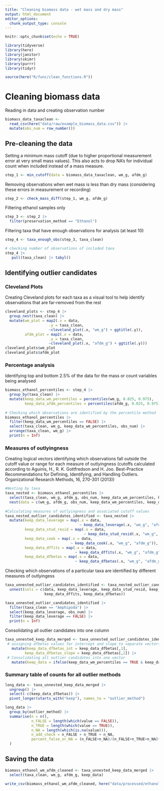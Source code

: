 ```yaml
---
title: "Cleaning biomass data - wet mass and dry mass"
output: html_document
editor_options: 
  chunk_output_type: console
---
```


```r
knitr::opts_chunk$set(echo = TRUE)

library(tidyverse)
library(here)
library(janitor)
library(skimr)
library(purrr)
library(tidyr)

source(here("R/func/clean_functions.R"))
```

# Cleaning biomass data

Reading in data and creating observation number

```r
biomass_data_taxaclean <-
  read_csv(here("data/raw/example_biomass_data.csv")) |> 
  mutate(obs_num = row_number())
```

## Pre-cleaning the data

Setting a minimum mass cutoff (due to higher proportional measurement error at very small mass values). This also acts to drop NA's for individual count when included instead of a mass measure. 

```r
step_1 <- min_cutoff(data = biomass_data_taxaclean, wm_g, afdm_g)  
```

Removing observations when wet mass is less than dry mass (considering these errors in measurement or recording)

```r
step_2 <- check_mass_diff(step_1, wm_g, afdm_g)
```

Filtering ethanol samples only

```r
step_3 <- step_2 |>
  filter(preservation_method == "Ethanol")
```

Filtering taxa that have enough observations for analysis (at least 10)

```r
step_4 <- taxa_enough_obs(step_3, taxa_clean)

# checking number of observations of included taxa
step_4 |>
   pull(taxa_clean) |> tabyl()
```

## Identifying outlier candidates

### Cleveland Plots

Creating Cleveland plots for each taxa as a visual tool to help identify observations that are far-removed from the rest

```r
cleveland_plots <- step_4 |>
  group_nest(taxa_clean) |>
  mutate(wm_plot = map2(.x = data,
                    .y = taxa_clean,
                    ~cleveland_plot(.x, "wm_g") + ggtitle(.y)),
         afdm_plot = map2(.x = data,
                    .y = taxa_clean,
                    ~cleveland_plot(.x, "afdm_g") + ggtitle(.y)))
cleveland_plots$wm_plot
cleveland_plots$afdm_plot
```

### Percentage analysis 

Identifying top and bottom 2.5% of the data for the mass or count variables being analysed

```r
biomass_ethanol_percentiles <- step_4 |>
  group_by(taxa_clean) |>
  mutate(keep_data_wm_percentiles = percentiles(wm_g, 0.025, 0.975),
         keep_data_afdm_percentiles = percentiles(afdm_g, 0.025, 0.975))
  
# Checking which observations are identified by the percentile method
biomass_ethanol_percentiles |> 
  filter(keep_data_wm_percentiles == FALSE) |> 
  select(taxa_clean, wm_g, keep_data_wm_percentiles, obs_num) |>
  arrange(taxa_clean, wm_g) |>
  print(n = Inf)
```

### Measures of outlyingness

Creating logical vectors identifying which observations fall outside the cutoff value or range for each measure of outlyingness (cutoffs calculated according to Aguinis, H., R. K. Gottfredson and H. Joo. Best-Practice Recommendations for Defining, Identifying, and Handling Outliers. Organizational Research Methods, 16, 270-301 (2013))

```r
#Nesting by taxa
taxa_nested <- biomass_ethanol_percentiles |> 
  select(taxa_clean, wm_g, afdm_g, obs_num, keep_data_wm_percentiles, keep_data_afdm_percentiles) |> 
  nest(data = c(wm_g, afdm_g, obs_num, keep_data_wm_percentiles, keep_data_afdm_percentiles))
  
#Calculating measures of outlyingness and associated cutoff values
taxa_nested_outlier_candidates_identified <- taxa_nested |> 
  mutate(keep_data_leverage = map(.x = data,
                                  ~ keep_data_leverage(.x, "wm_g", "afdm_g")),
         keep_data_stud_resid = map(.x = data,
                                    ~ keep_data_stud_resid(.x, "wm_g", "afdm_g")),
         keep_data_cook = map(.x = data,
                              ~ keep_data_cook(.x, "wm_g", "afdm_g")),
         keep_data_dffits = map(.x = data,
                                ~ keep_data_dffits(.x, "wm_g", "afdm_g")),
         keep_data_dfbetas = map(.x = data,
                                ~ keep_data_dfbetas(.x, "wm_g", "afdm_g")))
```

Checking which observations of a particular taxa are identified by different measures of outlyingess

```r
taxa_unnested_outlier_candidates_identified <- taxa_nested_outlier_candidates_identified |>
  unnest(cols = c(data, keep_data_leverage, keep_data_stud_resid, keep_data_cook, 
                  keep_data_dffits, keep_data_dfbetas)) 

taxa_unnested_outlier_candidates_identified |>
  filter(taxa_clean == "Amphipoda") |>
  select(keep_data_leverage, obs_num) |>
  filter(keep_data_leverage == FALSE) |>
  print(n = Inf)
```

Consolidating all outlier candidates into one column

```r
taxa_unnested_keep_data_merged <- taxa_unnested_outlier_candidates_identified |>
 # assigning dfbetas values for intercept and slope to separate vectors
   mutate(keep_data_dfbetas_int = keep_data_dfbetas[,1], 
         keep_data_dfbetas_slope = keep_data_dfbetas[,2]) |>
 # Consolidating all outlier candidates into one vector
   mutate(keep_data = ifelse(keep_data_wm_percentiles == TRUE & keep_data_afdm_percentiles == TRUE & keep_data_cook == TRUE & keep_data_leverage == TRUE & keep_data_stud_resid == TRUE & keep_data_dffits == TRUE & keep_data_dfbetas_int == TRUE & keep_data_dfbetas_slope == TRUE, TRUE, FALSE)) 
```

### Summary table of counts for all outlier methods 

```r
long_data <- taxa_unnested_keep_data_merged |> 
  ungroup() |> 
  select(-c(keep_data_dfbetas)) |> 
  pivot_longer(starts_with("keep"), names_to = "outlier_method") 

long_data |> 
  group_by(outlier_method) |> 
  summarise(n = n(),
            n_FALSE = length(which(value == FALSE)),
            n_TRUE = length(which(value == TRUE)),
            n_NA = length(which(is.na(value))),
            n_add_check = n_FALSE + n_TRUE + n_NA,
            percent_false_or_NA = (n_FALSE+n_NA)/(n_FALSE+n_TRUE+n_NA)*100
  )
```

## Saving the data
```r
biomass_ethanol_wm_afdm_cleaned <- taxa_unnested_keep_data_merged |>
  select(taxa_clean, wm_g, afdm_g, keep_data)

write_csv(biomass_ethanol_wm_afdm_cleaned, here("data/processed/ethanol/wm_afdm/biomass_ethanol_wm_afdm_cleaned.csv"))
```

